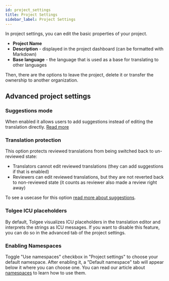 ---
id: project_settings
title: Project Settings
sidebar_label: Project Settings
---


In project settings, you can edit the basic properties of your project.

- **Project Name**
- **Description** - displayed in the project dashboard (can be formatted with Markdown)
- **Base language** - the language that is used as a base for translating to other languages


Then, there are the options to leave the project, delete it or transfer the ownership to another organization.

<ScreenshotWrapper
  src="/img/docs/platform/project-settings-example.png"
  alt="Project settings"
/>

## Advanced project settings

### Suggestions mode

When enabled it allows users to add suggestions instead of editing the translation directly. [Read more](./suggestions.mdx)

### Translation protection

This option protects reviewed translations from being switched back to un-reviewed state:
 - Translators cannot edit reviewed translations (they can add suggestions if that is enabled)
 - Reviewers can edit reviewed translations, but they are not reverted back to non-reviewed state (it counts as reviewer also made a review right away)

To see a usecase for this option [read more about suggestions](./suggestions.mdx#protecting-reviewed-translations).

### Tolgee ICU placeholders

By default, Tolgee visualizes ICU placeholders in the translation editor and interprets the strings as ICU messages.
If you want to disable this feature, you can do so in the advanced tab of the project settings.


### Enabling Namespaces

Toggle "Use namespaces" checkbox in "Project settings" to choose your default namespace. After enabling it, a "Default namespace" tab will appear below it where you can choose one.
You can read our article about [namespaces](/platform/translation_keys/namespaces) to learn how to use them.

<ScreenshotWrapper
  src="/img/docs/platform/project-settings-advanced.png"
  alt="Project settings > Advanced"
/>